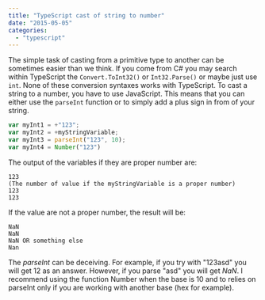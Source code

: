 ```yaml
---
title: "TypeScript cast of string to number"
date: "2015-05-05"
categories: 
  - "typescript"
---
```


The simple task of casting from a primitive type to another can be sometimes easier than we think. If you come from C\# you may search within TypeScript the `Convert.ToInt32()` or `Int32.Parse()` or maybe just use `int`. None of these conversion syntaxes works with TypeScript. To cast a string to a number, you have to use JavaScript. This means that you can either use the `parseInt` function or to simply add a plus sign in from of your string.

```typescript
var myInt1 = +"123"; 
var myInt2 = +myStringVariable; 
var myInt3 = parseInt("123", 10); 
var myInt4 = Number("123")
```
The output of the variables if they are proper number are:

```
123
(The number of value if the myStringVariable is a proper number)
123
123
```

If the value are not a proper number, the result will be:

```
NaN
NaN
NaN OR something else
Nan 
```

The _parseInt_ can be deceiving. For example, if you try with "123asd" you will get 12 as an answer. However, if you parse "asd" you will get _NaN_. I recommend using the function Number when the base is 10 and to relies on parseInt only if you are working with another base (hex for example).
